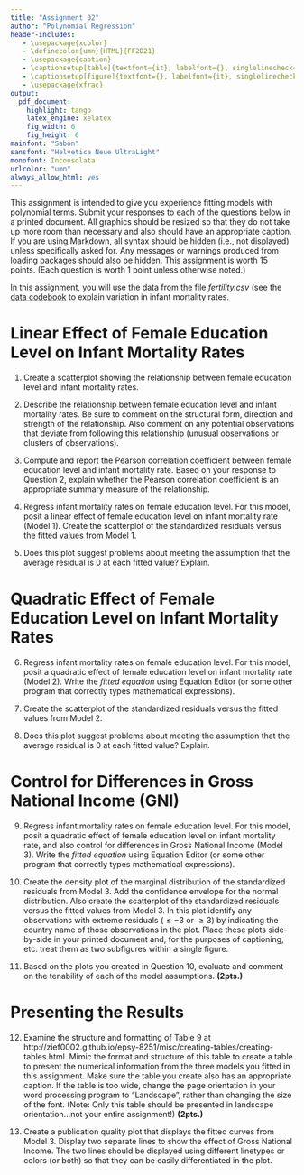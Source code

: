 ```yaml
---
title: "Assignment 02"
author: "Polynomial Regression"
header-includes:
   - \usepackage{xcolor}
   - \definecolor{umn}{HTML}{FF2D21}
   - \usepackage{caption}
   - \captionsetup[table]{textfont={it}, labelfont={}, singlelinecheck=false, labelsep=newline}
   - \captionsetup[figure]{textfont={}, labelfont={it}, singlelinecheck=false, labelsep=period}
   - \usepackage{xfrac}
output: 
  pdf_document:
    highlight: tango
    latex_engine: xelatex
    fig_width: 6
    fig_height: 6
mainfont: "Sabon"
sansfont: "Helvetica Neue UltraLight"
monofont: Inconsolata
urlcolor: "umn"
always_allow_html: yes
---
```


\frenchspacing

This assignment is intended to give you experience fitting models with polynomial terms. Submit your responses to each of the questions below in a printed document. All graphics should be resized so that they do not take up more room than necessary and also should have an appropriate caption. If you are using Markdown, all syntax should be hidden (i.e., not displayed) unless specifically asked for. Any messages or warnings produced from loading packages should also be hidden. This assignment is worth 15 points. (Each question is worth 1 point unless otherwise noted.)

In this assignment, you will use the data from the file *fertility.csv* (see the [data codebook](http://zief0002.github.io/epsy-8252/codebooks/fertility.html) to explain variation in infant mortality rates. 


# Linear Effect of Female Education Level on Infant Mortality Rates

1. Create a scatterplot showing the relationship between female education level and infant mortality rates.

2. Describe the relationship between female education level and infant mortality rates. Be sure to comment on the structural form, direction and strength of the relationship. Also comment on any potential observations that deviate from following this relationship (unusual observations or clusters of observations).

3. Compute and report the Pearson correlation coefficient between female education level and infant mortality rate. Based on your response to Question 2, explain whether the Pearson correlation coefficient is an appropriate summary measure of the relationship.

4. Regress infant mortality rates on female education level. For this model, posit a linear effect of female education level on infant mortality rate (Model 1). Create the scatterplot of the standardized residuals versus the fitted values from Model 1.

5. Does this plot suggest problems about meeting the assumption that the average residual is 0 at each fitted value? Explain.


# Quadratic Effect of Female Education Level on Infant Mortality Rates

6. Regress infant mortality rates on female education level. For this model, posit a quadratic effect of female education level on infant mortality rate (Model 2). Write the *fitted equation* using Equation Editor (or some other program that correctly types mathematical expressions).

7. Create the scatterplot of the standardized residuals versus the fitted values from Model 2.

8. Does this plot suggest problems about meeting the assumption that the average residual is 0 at each fitted value? Explain.

\newpage

# Control for Differences in Gross National Income (GNI)

9.  Regress infant mortality rates on female education level. For this model, posit a quadratic effect of female education level on infant mortality rate, and also control for differences in Gross National Income (Model 3). Write the *fitted equation* using Equation Editor (or some other program that correctly types mathematical expressions).

10. Create the density plot of the marginal distribution of the standardized residuals from Model 3. Add the confidence envelope for the normal distribution. Also create the scatterplot of the standardized residuals versus the fitted values from Model 3. In this plot identify any observations with extreme residuals ($\leq-3$ or $\geq3$) by indicating the country name of those observations in the plot. Place these plots side-by-side in your printed document and, for the purposes of captioning, etc. treat them as two subfigures within a single figure.

11. Based on the plots you created in Question 10, evaluate and comment on the tenability of each of the model assumptions. **(2pts.)**

# Presenting the Results

12.  Examine the structure and formatting of Table 9 at http://zief0002.github.io/epsy-8251/misc/creating-tables/creating-tables.html. Mimic the format and structure of this table to create a table to present the numerical information from the three models you fitted in this assignment. Make sure the table you create also has an appropriate caption. If the table is too wide, change the page orientation in your word processing program to "Landscape", rather than changing the size of the font. (Note: Only this table should be presented in landscape orientation...not your entire assignment!) **(2pts.)**

13. Create a publication quality plot that displays the fitted curves from Model 3. Display two separate lines to show the effect of Gross National Income. The two lines should be displayed using different linetypes or colors (or both) so that they can be easily differentiated in the plot.


